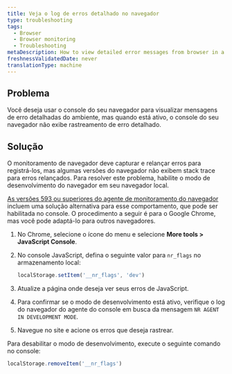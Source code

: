 ```yaml
---
title: Veja o log de erros detalhado no navegador
type: troubleshooting
tags:
  - Browser
  - Browser monitoring
  - Troubleshooting
metaDescription: How to view detailed error messages from browser in a Google Chrome console or other browsers.
freshnessValidatedDate: never
translationType: machine
---
```


## Problema

Você deseja usar o console do seu navegador para visualizar mensagens de erro detalhadas do ambiente, mas quando <InlinePopover type="browser"/>está ativo, o console do seu navegador não exibe rastreamento de erro detalhado.

## Solução

O monitoramento de navegador deve capturar e relançar erros para registrá-los, mas algumas versões do navegador não exibem stack trace para erros relançados. Para resolver este problema, habilite o modo de desenvolvimento do navegador em seu navegador local.

[As versões 593 ou superiores do agente de monitoramento do navegador](/docs/release-notes/new-relic-browser-release-notes/browser-agent-release-notes) incluem uma solução alternativa para esse comportamento, que pode ser habilitada no console. O procedimento a seguir é para o Google Chrome, mas você pode adaptá-lo para outros navegadores.

1. No Chrome, selecione o ícone do menu e selecione <DoNotTranslate>**More tools > JavaScript Console**</DoNotTranslate>.

2. No console JavaScript, defina o seguinte valor para `nr_flags` no armazenamento local:

   ```js
   localStorage.setItem('__nr_flags', 'dev')
   ```

3. Atualize a página onde deseja ver seus erros de JavaScript.

4. Para confirmar se o modo de desenvolvimento está ativo, verifique o log do navegador do agente do console em busca da mensagem `NR AGENT IN DEVELOPMENT MODE`.

5. Navegue no site e acione os erros que deseja rastrear.

Para desabilitar o modo de desenvolvimento, execute o seguinte comando no console:

```js
localStorage.removeItem('__nr_flags')
```